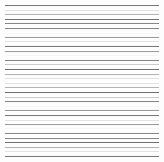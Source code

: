 
<FirstSlide />

---

<TOC />

---

<Shoutout />

---

<MonolithicArchitectures1 />

---

<MonolithicArchitectures2 />

---

<LimitedFlexability />

---

<PerformanceConcerns />

---

<ScalingChallenges1 />

---

<ScalingChallenges2 />

---

<Security1 />

---

<Security2 />

---

<Security3 />

---

<Security4 />

---

<JAMstack1 />

---

<JAMstack2 />

---

<JAMstack3 />

---

<JAMstack4 />

---

<JAMstack5 />

---

<JAMstack6 />

---

<JAMstack7 />

---

<JAMstack8 />

---

<JAMstack9 />

---

<JavaScript1 />

---

<JavaScript2 />

---

<JavaScript3 />

---

<JavaScript4 />

---

<APIs1 />

---

<APIs2 />

---

<APIs3 />

---

<Markup1 />

---

<Markup2 />

---

<Markup3 />

---

<MicroservicesAndServerless />

---

<Summary />

---

<Resources />